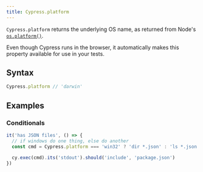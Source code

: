 ```yaml
---
title: Cypress.platform
---
```


`Cypress.platform` returns the underlying OS name, as returned from Node's
[`os.platform()`](https://nodejs.org/api/os.html#os_os_platform).

Even though Cypress runs in the browser, it automatically makes this property
available for use in your tests.

## Syntax

```javascript
Cypress.platform // 'darwin'
```

## Examples

### Conditionals

```javascript
it('has JSON files', () => {
  // if windows do one thing, else do another
  const cmd = Cypress.platform === 'win32' ? 'dir *.json' : 'ls *.json'

  cy.exec(cmd).its('stdout').should('include', 'package.json')
})
```

